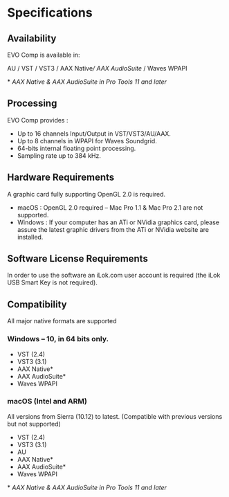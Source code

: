 # Specifications

## Availability

EVO Comp is available in:

AU / VST / VST3 / AAX Native*/ AAX AudioSuite* / Waves WPAPI

\* _AAX Native & AAX AudioSuite in Pro Tools 11 and later_

## Processing

EVO Comp provides :


- Up to 16 channels Input/Output in VST/VST3/AU/AAX.
- Up to 8 channels in WPAPI for Waves Soundgrid.
- 64-bits internal floating point processing.
- Sampling rate up to 384 kHz.

## Hardware Requirements

A graphic card fully supporting OpenGL 2.0 is required.


- macOS : OpenGL 2.0 required – Mac Pro 1.1 & Mac Pro 2.1 are not supported.
- Windows : If your computer has an ATi or NVidia graphics card, please assure the latest graphic drivers
from the ATi or NVidia website are installed.

## Software License Requirements

In order to use the software an iLok.com user account is required (the iLok USB Smart Key is not required).

## Compatibility

All major native formats are supported

### Windows – 10, in 64 bits only.
- VST (2.4)
- VST3 (3.1)
- AAX Native*
- AAX AudioSuite*
- Waves WPAPI

### macOS (Intel and ARM) 
All versions from Sierra (10.12) to latest. (Compatible with previous versions but not supported)

- VST (2.4)
- VST3 (3.1)
- AU
- AAX Native*
- AAX AudioSuite*
- Waves WPAPI


\* _AAX Native & AAX AudioSuite in Pro Tools 11 and later_


